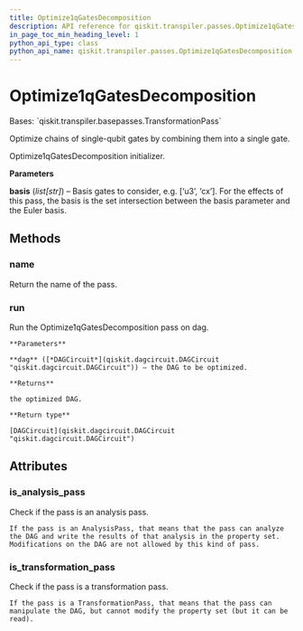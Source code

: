 ```yaml
---
title: Optimize1qGatesDecomposition
description: API reference for qiskit.transpiler.passes.Optimize1qGatesDecomposition
in_page_toc_min_heading_level: 1
python_api_type: class
python_api_name: qiskit.transpiler.passes.Optimize1qGatesDecomposition
---
```


# Optimize1qGatesDecomposition

<Class id="qiskit.transpiler.passes.Optimize1qGatesDecomposition" isDedicatedPage={true} github="https://github.com/qiskit/qiskit/tree/stable/0.19/qiskit/transpiler/passes/optimization/optimize_1q_decomposition.py" signature="Optimize1qGatesDecomposition(*args, **kwargs)">
  Bases: `qiskit.transpiler.basepasses.TransformationPass`

  Optimize chains of single-qubit gates by combining them into a single gate.

  Optimize1qGatesDecomposition initializer.

  **Parameters**

  **basis** (*list\[str]*) – Basis gates to consider, e.g. \[‘u3’, ‘cx’]. For the effects of this pass, the basis is the set intersection between the basis parameter and the Euler basis.

  ## Methods

  ### name

  <Function id="qiskit.transpiler.passes.Optimize1qGatesDecomposition.name" name="name" signature="Optimize1qGatesDecomposition.name()">
    Return the name of the pass.
  </Function>

  ### run

  <Function id="qiskit.transpiler.passes.Optimize1qGatesDecomposition.run" name="run" signature="Optimize1qGatesDecomposition.run(dag)">
    Run the Optimize1qGatesDecomposition pass on dag.

    **Parameters**

    **dag** ([*DAGCircuit*](qiskit.dagcircuit.DAGCircuit "qiskit.dagcircuit.DAGCircuit")) – the DAG to be optimized.

    **Returns**

    the optimized DAG.

    **Return type**

    [DAGCircuit](qiskit.dagcircuit.DAGCircuit "qiskit.dagcircuit.DAGCircuit")
  </Function>

  ## Attributes

  ### is\_analysis\_pass

  <Attribute id="qiskit.transpiler.passes.Optimize1qGatesDecomposition.is_analysis_pass" name="is_analysis_pass">
    Check if the pass is an analysis pass.

    If the pass is an AnalysisPass, that means that the pass can analyze the DAG and write the results of that analysis in the property set. Modifications on the DAG are not allowed by this kind of pass.
  </Attribute>

  ### is\_transformation\_pass

  <Attribute id="qiskit.transpiler.passes.Optimize1qGatesDecomposition.is_transformation_pass" name="is_transformation_pass">
    Check if the pass is a transformation pass.

    If the pass is a TransformationPass, that means that the pass can manipulate the DAG, but cannot modify the property set (but it can be read).
  </Attribute>
</Class>

